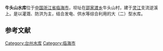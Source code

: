 {{expand|time=2010-03-30T09:30:40+00:00}}
{{Infobox Reservoir |
|name = 牛头山水库
|nickname =
|image =
|image_caption =
|map =
|map_caption =
|code =
|class =大（二）型水库
|location_of_reservoir =[[浙江省|浙江省]][[临海市|临海市]]
|location_of_dam =[[邵家渡乡|邵家渡乡]]牛头山村
|inflow =
|outflow =[[灵江|灵江]]支流逆溪
|catchment_area =254
|reservoir_area =
|mean_depth =
|maximum_depth =
|flood_level =
|normal_water_level =
|dead_water_level =
|water_quality =
|island =
|maximum_storage_capacity =3.025亿
|normal_storage_capacity =1.56亿
|dead_storage_capacity =
|type_of_dam =沥青混凝土斜墙砂砾石坝
|elevation_of_dam =59.3
|height_of_dam =49.3
|length_of_dam =435
|width_of_dam =
|installed_capacity =2*3200千瓦
|start =
|complete =
|cost =
|emigrate =
|latd =28
|latm =50
|lats =21
|latNS = N
|longd =121
|longm =16
|longs =16
|longEW = E
|website =[http://www.lhnts.com/ 牛头山水库管理局]
|footnotes =资料主要来源：<ref>http://www.lh0576.com/newsdetail.asp?id=90{{dead link|date=2018年3月 |bot=InternetArchiveBot |fix-attempted=yes }}</ref>
}}
'''牛头山水库'''位于[[中国|中国]][[浙江省|浙江省]][[临海市|临海市]]，坝址在[[邵家渡乡|邵家渡乡]]牛头山村，建于[[灵江|灵江]]支流逆溪上。是以灌溉、防洪为主，结合发电、供水等综合利用的大（二）型水库。

==参考文献==
<div class="references-small">
<references></references>
</div>

[[Category:台州水库|Category:台州水库]]
[[Category:临海市|Category:临海市]]